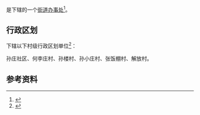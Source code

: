 {{中国乡级行政区|41/14/02/011/000}}

'''{{PAGENAMEBASE}}'''是{{PRC admin/fullname|41/14/02/011/000|3}}下辖的一个[[街道办事处|街道办事处]]<ref>{{PRC admin/ref sgc|{{PRC admin/parent|41/14/02/011/000}}}}</ref>。

== 行政区划 ==
{{PAGENAMEBASE}}下辖以下村级行政区划单位<ref>{{PRC admin/ref sgc|41/14/02/011/000}}</ref>：

孙庄社区、何李庄村、孙楼村、孙小庄村、张饭棚村、解放村。

== 参考资料 ==
{{reflist}}

{{河南行政区划小作品}}
{{PRC admin/navcat|41/14/02/011/000}}